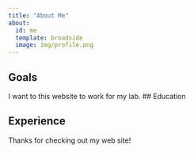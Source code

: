 ```yaml
---
title: "About Me"
about:
  id: me
  template: broadside
  image: img/profile.png
---
```


:::{#me}

## Goals
I want to this website to work for my lab. 
## Education

## Experience

:::

Thanks for checking out my web site!
